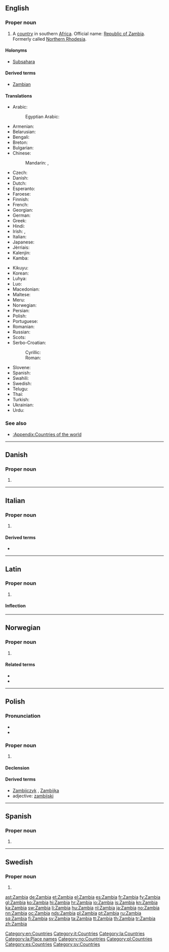 {{also|Zámbia|Zâmbia}}
==English==
{{wikipedia}}

===Proper noun===
{{en-proper noun}}

# A [[country]] in southern [[Africa]]. Official name: [[Republic of Zambia]]. Formerly called [[Northern Rhodesia]].

====Holonyms====
*[[Subsahara]]

====Derived terms====
* [[Zambian]]

====Translations====
{{trans-top|country in Southern Africa}}
* Arabic: {{t+|ar|زامبيا|f|tr=zámbiya}}
*: Egyptian Arabic: {{t|arz|زامبيا|f|tr=zámbya|sc=Arab}}
* Armenian: {{t|hy|Զամբիա|tr=Zambia}}
* Belarusian: {{t|be|Замбія|f|tr=Zámbija}}
* Bengali: {{t|bn|জাম্বিয়া|tr=jāmbiẏā}}
* Breton: {{t|br|Zambia}}
* Bulgarian: {{t|bg|Замбия|f|tr=Zámbija}}
* Chinese:
*: Mandarin: {{t|cmn|贊比亞|sc=Hani}}, {{t+|cmn|赞比亚|tr=Zànbǐyà|sc=Hani}}
* Czech: {{t+|cs|Zambie|f}}
* Danish: {{t|da|Zambia}}
* Dutch: {{t+|nl|Zambia}}
* Esperanto: {{t|eo|Zambio}}
* Faroese: {{t|fo|Sambia|n}}
* Finnish: {{t+|fi|Sambia}}
* French: {{t+|fr|Zambie|f}}
* Georgian: {{t|ka|ზამბია|sc=Geor}}
* German: {{t+|de|Sambia|n}}
* Greek: {{t+|el|Ζάμπια|f|tr=Zámbia}}
* Hindi: {{t+|hi|ज़ाम्बिया|tr=zāmbiyā}}
* Irish: {{t|ga|Saimbia|alt=An tSaimbia|f}}, {{t|ga|Poblacht na Saimbia|f}}
* Italian: {{t|it|Zambia|m}}
* Japanese: {{t|ja|ザンビア|tr=Zanbia}}
* Jèrriais: {{t|roa-jer|Zambia}}
* Kalenjin: {{t|kln|Zambia}}
* Kamba: {{t|kam|Zambia}}
{{trans-mid}}
* Kikuyu: {{t|ki|Zambia}}
* Korean: {{t+|ko|잠비아|tr=Jambia|sc=Hang}}
* Luhya: {{t|luy|Zambia}}
* Luo: {{t|luo|Zambia}}
* Macedonian: {{t+|mk|Замбија|f|tr=Zámbija}}
* Maltese: {{t|mt|iż-[[Żambja]]}}
* Meru: {{t|mer|Zambia}}
* Norwegian: {{t+|no|Zambia}}
* Persian: {{t|fa|زامبیا}}
* Polish: {{t+|pl|Zambia|f}}
* Portuguese: {{t+|pt|Zâmbia|f}}
* Romanian: {{t|ro|Zambia|f}}
* Russian: {{t+|ru|Замбия|f|tr=Zámbija}}
* Scots: {{t|sco|Zambie}}
* Serbo-Croatian:
*: Cyrillic: {{t|sh|Замбија|f}}
*: Roman: {{t|sh|Zambija|f}}
* Slovene: {{t|sl|Zámbija|f}}
* Spanish: {{t+|es|Zambia|f}}
* Swahili: {{t+|sw|Zambia}}
* Swedish: {{t+|sv|Zambia}}
* Telugu: {{t+|te|జాంబియా|tr=jāmbiyā}}
* Thai: {{t+|th|แซมเบีย|tr=saembia}}
* Turkish: {{t+|tr|Zambiya}}
* Ukrainian: {{t+|uk|Замбія|f|tr=Zámbija}}
* Urdu: {{t|ur|زامبیا|tr=zāmbiyā}}
{{trans-bottom}}

===See also===
* [[:Appendix:Countries of the world]]

[[Category:en:Countries]]

----

==Danish==

===Proper noun===
{{head|da|proper noun}}

# {{l|en|Zambia}}

----

==Italian==
{{wikipedia|lang=it}}

===Proper noun===
{{it-proper noun|g=m}}

# {{l|en|Zambia}}

====Derived terms====
* {{l|it|zambiano}}

[[Category:it:Countries]]

----

==Latin==
{{wikipedia|lang=la}}

===Proper noun===
{{la-proper noun|Zambia|Zambiae|Zambiae|f|first}}

# {{l|en|Zambia}}

====Inflection====
{{la-decl-1st-loc|num=sg|Zambi}}

[[Category:la:Countries]]
[[Category:la:Place names]]

----

==Norwegian==

===Proper noun===
{{no-proper noun}}

# {{l|en|Zambia}}

====Related terms====
* {{l|en|zambier}}
* {{l|en|zambisk}}

[[Category:no:Countries]]

----

==Polish==
{{wikipedia|lang=pl}}

===Pronunciation===
* {{IPA|/ˈz̪ambja/|lang=pl}}
* {{audio|Pl-Zambia.ogg|audio}}

===Proper noun===
{{head|pl|proper noun|g=f}}

# {{l|en|Zambia}}

====Declension====
{{pl-decl-noun-sing
|Zambia
|Zambii
|Zambii
|Zambię
|Zambią
|Zambii
|Zambio
}}

====Derived terms====
* [[Zambijczyk]] {{g|m}}, [[Zambijka]] {{g|f}}
* adjective: [[zambijski]]

[[Category:pl:Countries]]

----

==Spanish==
{{wikipedia|lang=es}}

===Proper noun===
{{es-proper noun|f}}

# {{l|en|Zambia}}

[[Category:es:Countries]]

----

==Swedish==

===Proper noun===
{{head|sv|proper noun}}

# {{l|en|Zambia}}

[[Category:sv:Countries]]

[[ast:Zambia]]
[[de:Zambia]]
[[et:Zambia]]
[[el:Zambia]]
[[es:Zambia]]
[[fr:Zambia]]
[[fy:Zambia]]
[[gl:Zambia]]
[[ko:Zambia]]
[[hi:Zambia]]
[[hr:Zambia]]
[[io:Zambia]]
[[is:Zambia]]
[[kn:Zambia]]
[[ka:Zambia]]
[[sw:Zambia]]
[[li:Zambia]]
[[hu:Zambia]]
[[nl:Zambia]]
[[ja:Zambia]]
[[no:Zambia]]
[[nn:Zambia]]
[[oc:Zambia]]
[[nds:Zambia]]
[[pl:Zambia]]
[[pt:Zambia]]
[[ru:Zambia]]
[[sq:Zambia]]
[[fi:Zambia]]
[[sv:Zambia]]
[[ta:Zambia]]
[[tt:Zambia]]
[[th:Zambia]]
[[tr:Zambia]]
[[zh:Zambia]]